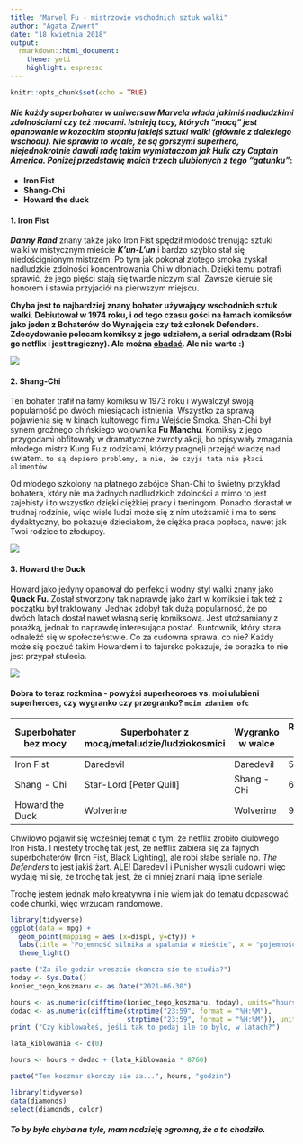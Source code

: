 ---
title: "Marvel Fu - mistrzowie wschodnich sztuk walki"
author: "Agata Zywert"
date: "18 kwietnia 2018"
output:
  rmarkdown::html_document:
    theme: yeti
    highlight: espresso
---

```{r setup, include=FALSE}
knitr::opts_chunk$set(echo = TRUE)
```



#### _**Nie każdy superbohater w uniwersuw Marvela włada jakimiś nadludzkimi zdolnościami czy też mocami. Istnieją tacy, których "mocą" jest opanowanie w kozackim stopniu jakiejś sztuki walki (głównie z dalekiego wschodu). Nie sprawia to wcale, że są gorszymi superhero, niejednokrotnie dawali radę takim wymiataczom jak Hulk czy Captain America. Poniżej przedstawię moich trzech ulubionych z tego "gatunku"**_:

* **Iron Fist**
* **Shang-Chi**
* **Howard the duck**

#### **1. Iron Fist**


_**Danny Rand**_ znany także jako Iron Fist spędził młodość trenując sztuki walki w mistycznym mieście _**K’un-L’un**_ i bardzo szybko stał się niedoścignionym mistrzem. Po tym jak pokonał złotego smoka zyskał nadludzkie zdolności koncentrowania Chi w dłoniach. Dzięki temu potrafi sprawić, że jego pięści stają się twarde niczym stal. Zawsze kieruje się honorem i stawia przyjaciół na pierwszym miejscu.

**Chyba jest to najbardziej znany bohater używający wschodnich sztuk walki. Debiutował w 1974 roku, i od tego czasu gości na łamach komiksów jako jeden z Bohaterów do Wynajęcia czy też członek Defenders. Zdecydowanie polecam komiksy z jego udziałem, a serial odradzam (Robi go netflix i jest tragiczny). Ale można [obadać](https://www.youtube.com/watch?v=f9OKL5no-S0). Ale nie warto :)**


![](https://vignette.wikia.nocookie.net/marveldatabase/images/6/61/Iron_Fist_Vol_1_1.jpg/revision/latest?cb=20080816173555)



#### **2. Shang-Chi**

Ten bohater trafił na łamy komiksu w 1973 roku i wywalczył swoją popularność po dwóch miesiącach istnienia. Wszystko za sprawą pojawienia się w kinach kultowego filmu Wejście Smoka. Shan-Chi był synem groźnego chińskiego wojownika **Fu Manchu**. Komiksy z jego przygodami obfitowały w dramatyczne zwroty akcji, bo opisywały zmagania młodego mistrz Kung Fu z rodzicami, którzy pragnęli przejąć władzę nad światem. `to są dopiero problemy, a nie, że czyjś tata nie płaci alimentów`

Od młodego szkolony na płatnego zabójce Shan-Chi to świetny przykład bohatera, który nie ma żadnych nadludzkich zdolności a mimo to jest zajebisty i to wszystko dzięki ciężkiej pracy i treningom. Ponadto dorastał w trudnej rodzinie, więc wiele ludzi może się z nim utożsamić i ma to sens dydaktyczny, bo pokazuje dzieciakom, że ciężka praca popłaca, nawet jak Twoi rodzice to złodupcy.

![](https://upload.wikimedia.org/wikipedia/en/thumb/3/31/Shang-Chi.jpg/250px-Shang-Chi.jpg)


#### 3. **Howard the Duck**

Howard jako jedyny opanował do perfekcji wodny styl walki znany jako **Quack Fu.** Został stworzony tak naprawdę jako żart w komiksie i tak też z początku był traktowany. Jednak zdobył tak dużą popularność, że po dwóch latach dostał nawet własną serię komiksową. Jest utożsamiany z porażką, jednak to naprawdę interesująca postać. Buntownik, który stara odnaleźć się w społeczeństwie. Co za cudowna sprawa, co nie? Każdy może się poczuć takim Howardem i to fajursko pokazuje, że porażka to nie jest przypał stulecia.

![](https://i.annihil.us/u/prod/marvel/i/mg/4/00/57f54d962d353/portrait_incredible.jpg)


#### **Dobra to teraz rozkmina - powyżsi superheoroes vs. moi ulubieni superheroes, czy wygranko czy przegranko?** `moim zdaniem ofc`

| Superbohater bez mocy | Superbohater z mocą/metaludzie/ludziokosmici | Wygranko w walce | Rozrywkowośc walki w skali 0-9 |
|-----------------------|---------------------|-------------|--------------------------------|
| Iron Fist | Daredevil | Daredevil | 5 |
| Shang - Chi | Star-Lord [Peter Quill] | Shang - Chi | 6 |
| Howard the Duck | Wolverine | Wolverine | 9 |


Chwilowo pojawił się wcześniej temat o tym, że netflix zrobiło ciulowego Iron Fista. I niestety trochę tak jest, że netflix zabiera się za fajnych superbohaterów (Iron Fist, Black Lighting), ale robi słabe seriale np. _The Defenders_ to jest jakiś żart. ALE! Daredevil i Punisher wyszli cudowni więc wydaję mi się, że trochę tak jest, że ci mniej znani mają lipne seriale.

Trochę jestem jednak mało kreatywna i nie wiem jak do tematu dopasować code chunki, więc wrzucam randomowe.

```{r echo = FALSE} 
library(tidyverse)
ggplot(data = mpg) +
  geom_point(mapping = aes (x=displ, y=cty)) +
  labs(title = "Pojemność silnika a spalania w mieście", x = "pojemność", y= "spalanie w mieście") +
  theme_light()
```




```{r echo = TRUE }
paste ("Za ile godzin wreszcie skoncza sie te studia?")
today <- Sys.Date()
koniec_tego_koszmaru <- as.Date("2021-06-30")

hours <- as.numeric(difftime(koniec_tego_koszmaru, today), units="hours")
dodac <- as.numeric(difftime(strptime("23:59", format = "%H:%M"), 
                             strptime("23:59", format = "%H:%M")), units="hours")
print ("Czy kiblowałeś, jeśli tak to podaj ile to bylo, w latach?")

lata_kiblowania <- c(0) 

hours <- hours + dodac + (lata_kiblowania * 8760)

paste("Ten koszmar skonczy sie za...", hours, "godzin")
```

```{r}
library(tidyverse)
data(diamonds)
select(diamonds, color)
```

##### **To by było chyba na tyle, mam nadzieję ogromną, że o to chodziło.**

